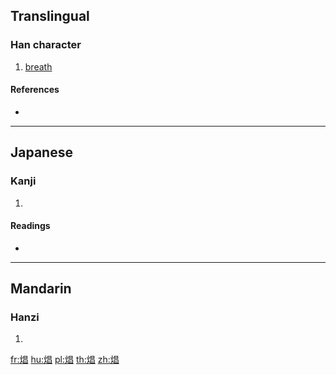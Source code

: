 {{character info/new}}
==Translingual==

===Han character===
{{Han char|rn=86|rad=火|as=08|sn=12|four=|canj=FAA|ids=⿰火昌}}

# [[breath]]

====References====
* {{Han ref|kx=0675.191|dkj=19162|hdz=32209.050|uh=713B|ud=28987}}

----

==Japanese==

===Kanji===
{{ja-kanji|grade=|rs=火08}}

# {{defn|lang=ja|sort=火08}}

====Readings====
* {{ja-readings|on=[[しょう]] (shō)|kun=}}

----

==Mandarin==

===Hanzi===
{{cmn-hanzi|pin=[[chàng]] ([[chang4]])|wg=ch'ang<sup>4</sup>}}

# {{defn|lang=cmn|sort=火08}}

[[fr:焻]]
[[hu:焻]]
[[pl:焻]]
[[th:焻]]
[[zh:焻]]